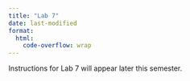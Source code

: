 ```yaml
---
title: "Lab 7"
date: last-modified
format: 
  html:
    code-overflow: wrap
---
```


Instructions for Lab 7 will appear later this semester.